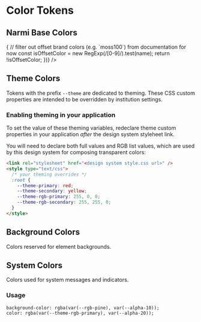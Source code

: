 
<Meta title="Design Tokens/Color" />

# Color Tokens

## Narmi Base Colors

<Story name="Base">
  <TokenTable
    previewType="color"
    rows={toTokenRows(color, "narmi").filter(({ name }) => {
      // filter out offset brand colors (e.g. `moss100`) from documentation for now
      const isOffsetColor = new RegExp(/[0-9]/).test(name);
      return !isOffsetColor;
    })}
  />
</Story>

## Theme Colors

Tokens with the prefix `--theme` are dedicated to theming. These CSS custom
properties are intended to be overridden by institution settings.

<Story name="Theme">
  <TokenTable previewType="color" rows={toTokenRows(color, "theme")} />
</Story>

### Enabling theming in your application

To set the value of these theming variables, redeclare theme custom properties
in your application _after_ the design system styleheet link.

You will need to declare both full values and RGB list values, which are used by
this design system for composing transparent colors:

```html
<link rel="stylesheet" href="<design system style.css url>" />
<style type="text/css">
  /* your theming overrides */
  :root {
    --theme-primary: red;
    --theme-secondary: yellow;
    --theme-rgb-primary: 255, 0, 0;
    --theme-rgb-secondary: 255, 255, 0;
  }
</style>
```

## Background Colors

Colors reserved for element backgrounds.

<Story name="Background">
  <TokenTable previewType="color" rows={toTokenRows(color, "background")} />
</Story>

## System Colors

Colors used for system messages and indicators.

<Story name="System">
  <TokenTable previewType="color" rows={toTokenRows(color, "system")} />
</Story>

### Usage

```
background-color: rgba(var(--rgb-pine), var(--alpha-10));
color: rgba(var(--theme-rgb-primary), var(--alpha-20));
```
